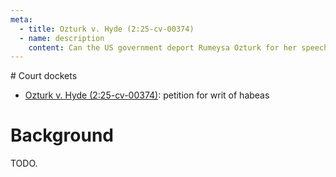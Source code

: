 ```yaml
---
meta:
  - title: Ozturk v. Hyde (2:25-cv-00374)
  - name: description
    content: Can the US government deport Rumeysa Ozturk for her speech?
---
```




<Frame frontmatter={frontmatter}>
# Court dockets

- [Ozturk v. Hyde (2:25-cv-00374)](https://www.courtlistener.com/docket/69845539/ozturk-v-hyde/): petition for writ of habeas

# Background

TODO.
</Frame>
